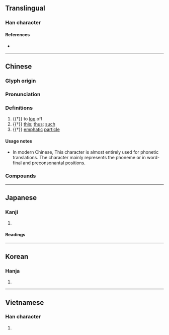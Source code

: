 {{character info/new}}
==Translingual==

===Han character===
{{Han char|rn=69|rad=斤|as=08|sn=12|four=42821|canj=TCHML|ids=⿰其斤}}

====References====
* {{Han ref|kx=0480.040|dkj=13563|dj=0839.040|hdz=32025.060|uh=65AF|ud=26031|bh=B4B5|bd=46261}}

----

==Chinese==
{{zh-forms}}

===Glyph origin===
{{Han etym}}

===Pronunciation===
{{zh-pron
|m=sī
|c=si1
|h=pfs=sṳ̂
|md=sṳ̆
|mn=xm,zz,tw:su/qz:sir/ph:si
|w=1sr
|mc=y
|oc=y
|ma=
|cat=adv,det,v,part
}}

===Definitions===
{{zh-hanzi}}

# {{†}} to [[lop]] off
# {{†}} [[this]]; [[thus]]; [[such]]
# {{†}} [[emphatic]] [[particle]]

====Usage notes====
* In modern Chinese, This character is almost entirely used for phonetic translations. The character mainly represents the phoneme {{IPAchar|/s/}} or {{IPAchar|/θ/}} in word-final and preconsonantal positions.

===Compounds===
{{zh-der|斯巴達|斯大林|斯堪的納維亞|斯拉夫|斯里蘭卡|斯洛伐克|斯洛文尼亞|斯美塔那|斯塔夫羅波爾|斯特拉斯堡|斯圖加特|斯威士蘭|斯文|薩克斯|三復斯言|亞爾薩斯|亞特拉斯|亞當斯密|亞米契斯|亨利魯斯|京斯敦|伊底帕斯|伊斯坦堡|伊斯巴罕|伊斯特島|伊斯蘭教|伊羅斯|伯恩斯坦|伯斯|何人斯|佩斯坦|佳木斯市|俄羅斯|俄羅斯族|俾斯麥|催淚瓦斯|億萬斯年|克萊斯勒|克隆斯臺|凱恩斯|勃露斯|勞倫斯|勞斯萊斯|包浩斯|南斯拉夫|博斯騰湖|卡拉卡斯|反托拉斯|史密斯|史特勞斯|吉里巴斯|土斯|培格索斯|堪薩斯州|塔斯社|天然瓦斯|奧古斯都|奧斯丁|奧斯汀|奧斯陸|如斯|威尼斯|孟德斯鳩|孟非斯|宏都拉斯|宙斯|密斯|密斯忒|密斯特|密昔斯|密歇斯|尤里西斯|尼斯信條|巴力斯坦|巴勒斯坦|巴基斯坦|巴斯 |巴斯卡|巴斯噶 |巴斯德 |巴里斯 |布利斯班|布勒斯特|布達佩斯|布里斯托|布魯克斯|希力奧斯|希斯亞德|帕修斯|帕斯卡|恩格斯|愛克斯光|愛因斯坦|愛斯|愛斯基摩|愛羅斯|慢條斯理|慢條斯禮|慢騰斯禮|應物斯感|托洛斯基|托爾斯泰|托辣斯|拉巴斯|拜普魯斯|揭傒斯|斯事體大|斯坦因|斯坦貝克|斯干|斯拉夫族|斯文人|斯文委地|斯文掃地|斯文敗類|斯斯文文|斯時|斯湯達爾|斯芬克士|斯賓塞|斯賓諾莎|斯陀含|斯須|方斯蔑如|於斯|曼徹斯特|有求斯應|朴資茅斯|李斯|李斯特|柏吉烏斯|柯林斯|格但斯克|模里西斯|歇斯底里|毒瓦斯|法西斯|波斯|波斯國|波斯地毯|波斯帝國|波斯教|波斯灣|波斯皁莢|波斯菊|派克斯頓|海地斯|海格立斯|液化瓦斯|液體瓦斯|漫條斯理|狄更斯|班克斯島|班都斯山|瓦斯|瓦斯中毒|瓦斯彈|瓦斯槍|瓦斯爐|瓦斯車|白俄羅斯|福斯特|福爾摩斯|萬斯同|突尼斯|維納斯|羅斯福|聖多斯|臺維斯杯|興都斯坦|莫斯科|莫曼斯克|葉斯沛森|薩克斯風|薩摩斯島|螽斯|螽斯之徵|螽斯之慶|西西佛斯|謬斯|貝比魯斯|貝里斯|賽普勒斯|赫丘利斯|赫斯之威|赫斯之怒|赫斯特|迪斯可|迪斯科|通古斯族|逝者如斯|達拉斯|那不勒斯|里斯本|阿吠斯陀|阿多尼斯|阿姆斯壯|阿提密斯|阿斯匹靈|阿爾斯太|阿特拉斯|霍布斯|馬克斯|馬斯卡尼|馬蒂斯|魯本斯|鮑斯威爾|黑克索斯}}

----

==Japanese==

===Kanji===
{{ja-kanji|grade=|rs=斤08}}

# {{defn|lang=ja|sort=斤08}}

====Readings====
{{ja-readings
|goon=し
|kanon=し
|toon=す
|kun=か, こう, この, これ, か-く, ここに
}}

----

==Korean==

===Hanja===
{{ko-hanja|hangeul=사|eumhun=|rv=sa|mr=sa|y=sa}}

# {{defn|lang=ko|sort=斤08}}

----

==Vietnamese==

===Han character===
{{vi-hantu|[[tư]]|rs=斤08}}

# {{defn|lang=vi|sort=斤08}}
